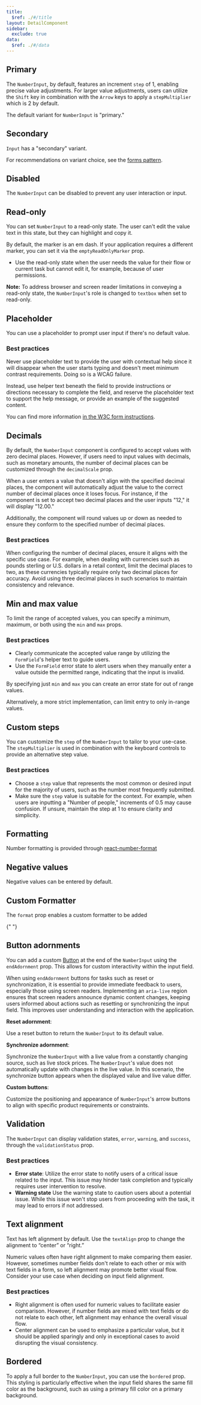 ```yaml
---
title:
  $ref: ./#/title
layout: DetailComponent
sidebar:
  exclude: true
data:
  $ref: ./#/data
---
```


## Primary

The `NumberInput`, by default, features an increment `step` of 1, enabling precise value adjustments. For larger value adjustments, users can utilize the `Shift` key in combination with the `Arrow` keys to apply a `stepMultiplier` which is 2 by default.

The default variant for `NumberInput` is "primary."

<LivePreview componentName="number-input" exampleName="Primary" />

## Secondary

`Input` has a "secondary" variant.

For recommendations on variant choice, see the [forms pattern](salt/patterns/forms).

<LivePreview componentName="number-input" exampleName="Secondary" />

## Disabled

The `NumberInput` can be disabled to prevent any user interaction or input.

<LivePreview componentName="number-input" exampleName="Disabled" />

## Read-only

You can set `NumberInput` to a read-only state. The user can't edit the value text in this state, but they can highlight and copy it.

By default, the marker is an em dash. If your application requires a different marker, you can set it via the `emptyReadOnlyMarker` prop.

- Use the read-only state when the user needs the value for their flow or current task but cannot edit it, for example, because of user permissions.

**Note:** To address browser and screen reader limitations in conveying a read-only state, the `NumberInput`'s role is changed to `textbox` when set to read-only.

<LivePreview componentName="number-input" exampleName="ReadOnly" />

## Placeholder

You can use a placeholder to prompt user input if there's no default value.

### Best practices

Never use placeholder text to provide the user with contextual help since it will disappear when the user starts typing and doesn't meet minimum contrast requirements. Doing so is a WCAG failure.

Instead, use helper text beneath the field to provide instructions or directions necessary to complete the field, and reserve the placeholder text to support the help message, or provide an example of the suggested content.

You can find more information [in the W3C form instructions](https://www.w3.org/WAI/tutorials/forms/instructions/).

<LivePreview componentName="number-input" exampleName="Placeholder" />

## Decimals

By default, the `NumberInput` component is configured to accept values with zero decimal places. However, if users need to input values with decimals, such as monetary amounts, the number of decimal places can be customized through the `decimalScale` prop.

When a user enters a value that doesn't align with the specified decimal places, the component will automatically adjust the value to the correct number of decimal places once it loses focus. For instance, if the component is set to accept two decimal places and the user inputs "12," it will display "12.00."

Additionally, the component will round values up or down as needed to ensure they conform to the specified number of decimal places.

### Best practices

When configuring the number of decimal places, ensure it aligns with the specific use case. For example, when dealing with currencies such as pounds sterling or U.S. dollars in a retail context, limit the decimal places to two, as these currencies typically require only two decimal places for accuracy. Avoid using three decimal places in such scenarios to maintain consistency and relevance.

<LivePreview componentName="number-input" exampleName="Decimals" />

## Min and max value

To limit the range of accepted values, you can specify a minimum, maximum, or both using the `min` and `max` props.

### Best practices

- Clearly communicate the accepted value range by utilizing the `FormField`'s helper text to guide users.
- Use the `FormField` error state to alert users when they manually enter a value outside the permitted range, indicating that the input is invalid.

By specifying just `min` and `max` you can create an error state for out of range values.

<LivePreview componentName="number-input" exampleName="MinMax" />

Alternatively, a more strict implementation, can limit entry to only in-range values.

<LivePreview componentName="number-input" exampleName="StrictMinMax" />

## Custom steps

You can customize the `step` of the `NumberInput` to tailor to your use-case. The `stepMultiplier` is used in combination with the keyboard controls to provide an alternative step value.

### Best practices

- Choose a `step` value that represents the most common or desired input for the majority of users, such as the number most frequently submitted.
- Make sure the `step` value is suitable for the context. For example, when users are inputting a "Number of people," increments of 0.5 may cause confusion. If unsure, maintain the step at 1 to ensure clarity and simplicity.

<LivePreview componentName="number-input" exampleName="StepAndMultiplier" />

## Formatting

Number formatting is provided through [react-number-format](https://s-yadav.github.io/react-number-format/)

<LivePreview componentName="number-input" exampleName="Formatting" />

## Negative values

Negative values can be entered by default.

<LivePreview componentName="number-input" exampleName="Negative" />

## Custom Formatter

The `format` prop enables a custom formatter to be added

<LivePreview componentName="number-input" exampleName="CustomFormatting" />{" "}

## Button adornments

You can add a custom [Button](/salt/components/button) at the end of the `NumberInput` using the `endAdornment` prop. This allows for custom interactivity within the input field.

When using `endAdornment` buttons for tasks such as reset or synchronization, it is essential to provide immediate feedback to users, especially those using screen readers. Implementing an `aria-live` region ensures that screen readers announce dynamic content changes, keeping users informed about actions such as resetting or synchronizing the input field. This improves user understanding and interaction with the application.

**Reset adornment**:

Use a reset button to return the `NumberInput` to its default value.

**Synchronize adornment**:

Synchronize the `NumberInput` with a live value from a constantly changing source, such as live stock prices. The `NumberInput`'s value does not automatically update with changes in the live value. In this scenario, the synchronize button appears when the displayed value and live value differ.

**Custom buttons**:

Customize the positioning and appearance of `NumberInput`'s arrow buttons to align with specific product requirements or constraints.

<LivePreview componentName="number-input" exampleName="ButtonAdornments" />

## Validation

The `NumberInput` can display validation states, `error`, `warning`, and `success`, through the `validationStatus` prop.

### Best practices

- **Error state**: Utilize the error state to notify users of a critical issue related to the input. This issue may hinder task completion and typically requires user intervention to resolve.
- **Warning state** Use the warning state to caution users about a potential issue. While this issue won't stop users from proceeding with the task, it may lead to errors if not addressed.

<LivePreview componentName="number-input" exampleName="Validation" />

## Text alignment

Text has left alignment by default. Use the `textAlign` prop to change the alignment to “center” or “right.”

Numeric values often have right alignment to make comparing them easier. However, sometimes number fields don't relate to each other or mix with text fields in a form, so left alignment may promote better visual flow. Consider your use case when deciding on input field alignment.

### Best practices

- Right alignment is often used for numeric values to facilitate easier comparison. However, if number fields are mixed with text fields or do not relate to each other, left alignment may enhance the overall visual flow.
- Center alignment can be used to emphasize a particular value, but it should be applied sparingly and only in exceptional cases to avoid disrupting the visual consistency.

<LivePreview componentName="number-input" exampleName="TextAlignment" />

## Bordered

To apply a full border to the `NumberInput`, you can use the `bordered` prop. This styling is particularly effective when the input field shares the same fill color as the background, such as using a primary fill color on a primary background.

<LivePreview componentName="number-input" exampleName="Bordered" />
